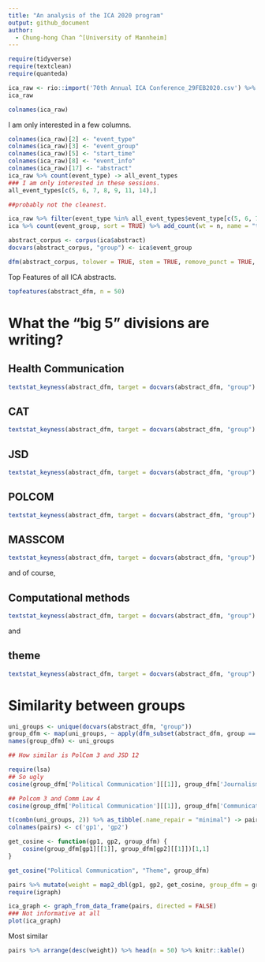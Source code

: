 ```yaml
---
title: "An analysis of the ICA 2020 program"
output: github_document
author:
  - Chung-hong Chan ^[University of Mannheim]
---
```



```r
require(tidyverse)
require(textclean)
require(quanteda)

ica_raw <- rio::import('70th Annual ICA Conference_29FEB2020.csv') %>% as_tibble
ica_raw
```

```r
colnames(ica_raw)
```

I am only interested in a few columns.

```r
colnames(ica_raw)[2] <- "event_type"
colnames(ica_raw)[3] <- "event_group"
colnames(ica_raw)[5] <- "start_time"
colnames(ica_raw)[8] <- "event_info"
colnames(ica_raw)[17] <- "abstract"
ica_raw %>% count(event_type) -> all_event_types
### I am only interested in these sessions.
all_event_types[c(5, 6, 7, 8, 9, 11, 14),]
```

```r
##probably not the cleanest.

ica_raw %>% filter(event_type %in% all_event_types$event_type[c(5, 6, 7, 8, 9, 11, 14)]) %>% mutate(abstract = str_remove(replace_html(abstract), "^Abstracts? ?B?o?d?y?:? ?")) %>% filter(abstract != "") -> ica
ica %>% count(event_group, sort = TRUE) %>% add_count(wt = n, name = "total") %>% mutate(percent = round((n / total) * 100,2)) %>% select(-total) %>% knitr::kable()
```

```r
abstract_corpus <- corpus(ica$abstract)
docvars(abstract_corpus, "group") <- ica$event_group
```

```r
dfm(abstract_corpus, tolower = TRUE, stem = TRUE, remove_punct = TRUE, remove_symbols = TRUE, remove = stopwords('en')) %>% dfm_select("^[A-Za-z]+$", valuetype = 'regex') -> abstract_dfm
```

Top Features of all ICA abstracts.

```r
topfeatures(abstract_dfm, n = 50)
```

# What the "big 5" divisions are writing?

## Health Communication

```r
textstat_keyness(abstract_dfm, target = docvars(abstract_dfm, "group") == "Health Communication") %>% textplot_keyness
```

## CAT

```r
textstat_keyness(abstract_dfm, target = docvars(abstract_dfm, "group") == "Communication and Technology") %>% textplot_keyness
```

## JSD

```r
textstat_keyness(abstract_dfm, target = docvars(abstract_dfm, "group") == "Journalism Studies") %>% textplot_keyness
```

## POLCOM

```r
textstat_keyness(abstract_dfm, target = docvars(abstract_dfm, "group") == "Political Communication") %>% textplot_keyness
```

## MASSCOM

```r
textstat_keyness(abstract_dfm, target = docvars(abstract_dfm, "group") == "Mass Communication") %>% textplot_keyness
```

and of course, 

## Computational methods

```r
textstat_keyness(abstract_dfm, target = docvars(abstract_dfm, "group") == "Computational Methods") %>% textplot_keyness
```

and

## theme

```r
textstat_keyness(abstract_dfm, target = docvars(abstract_dfm, "group") == "Theme") %>% textplot_keyness
```

# Similarity between groups

```r
uni_groups <- unique(docvars(abstract_dfm, "group"))
group_dfm <- map(uni_groups, ~ apply(dfm_subset(abstract_dfm, group == .), 2, sum))
names(group_dfm) <- uni_groups

## How similar is PolCom 3 and JSD 12

require(lsa)
## So ugly
cosine(group_dfm['Political Communication'][[1]], group_dfm['Journalism Studies'][[1]])
```

```r
## Polcom 3 and Comm Law 4
cosine(group_dfm['Political Communication'][[1]], group_dfm['Communication Law and Policy'][[1]])
```

```r
t(combn(uni_groups, 2)) %>% as_tibble(.name_repair = "minimal") -> pairs
colnames(pairs) <- c('gp1', 'gp2')

get_cosine <- function(gp1, gp2, group_dfm) {
    cosine(group_dfm[gp1][[1]], group_dfm[gp2][[1]])[1,1]
}

get_cosine("Political Communication", "Theme", group_dfm)
```

```r
pairs %>% mutate(weight = map2_dbl(gp1, gp2, get_cosine, group_dfm = group_dfm)) -> pairs
require(igraph)

ica_graph <- graph_from_data_frame(pairs, directed = FALSE)
### Not informative at all
plot(ica_graph)
```

Most similar

```r
pairs %>% arrange(desc(weight)) %>% head(n = 50) %>% knitr::kable()
```
